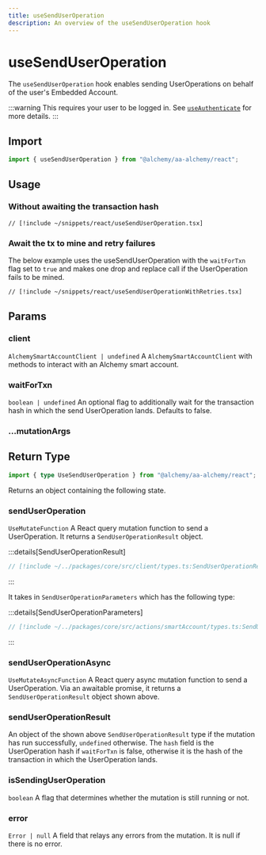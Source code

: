 ```yaml
---
title: useSendUserOperation
description: An overview of the useSendUserOperation hook
---
```



# useSendUserOperation

The `useSendUserOperation` hook enables sending UserOperations on behalf of the user's Embedded Account.

:::warning
This requires your user to be logged in. See [`useAuthenticate`](/react/useAuthenticate) for more details.
:::

## Import

```ts
import { useSendUserOperation } from "@alchemy/aa-alchemy/react";
```

## Usage

### Without awaiting the transaction hash

```tsx [useSendUserOperation.tsx]
// [!include ~/snippets/react/useSendUserOperation.tsx]
```

### Await the tx to mine and retry failures

The below example uses the useSendUserOperation with the `waitForTxn` flag set to `true` and makes one drop and replace call if the UserOperation fails to be mined.

```tsx [useSendUserOperationWithRetries.tsx]
// [!include ~/snippets/react/useSendUserOperationWithRetries.tsx]
```

## Params

### client

`AlchemySmartAccountClient | undefined`
A `AlchemySmartAccountClient` with methods to interact with an Alchemy smart account.

### waitForTxn

`boolean | undefined`
An optional flag to additionally wait for the transaction hash in which the send UserOperation lands. Defaults to false.

### ...mutationArgs


<BaseHookMutationArgs />

## Return Type

```ts
import { type UseSendUserOperation } from "@alchemy/aa-alchemy/react";
```

Returns an object containing the following state.

### sendUserOperation

`UseMutateFunction`
A React query mutation function to send a UserOperation. It returns a `SendUserOperationResult` object.

:::details[SendUserOperationResult]

```ts [types.ts]
// [!include ~/../packages/core/src/client/types.ts:SendUserOperationResult]
```

:::

It takes in `SendUserOperationParameters` which has the following type:

:::details[SendUserOperationParameters]

```ts [types.ts]
// [!include ~/../packages/core/src/actions/smartAccount/types.ts:SendUserOperationParameters]
```

:::

### sendUserOperationAsync

`UseMutateAsyncFunction`
A React query async mutation function to send a UserOperation. Via an awaitable promise, it returns a `SendUserOperationResult` object shown above.

### sendUserOperationResult

An object of the shown above `SendUserOperationResult` type if the mutation has run successfully, `undefined` otherwise. The `hash` field is the UserOperation hash if `waitForTxn` is false, otherwise it is the hash of the transaction in which the UserOperation lands.

### isSendingUserOperation

`boolean`
A flag that determines whether the mutation is still running or not.

### error

`Error | null`
A field that relays any errors from the mutation. It is null if there is no error.

